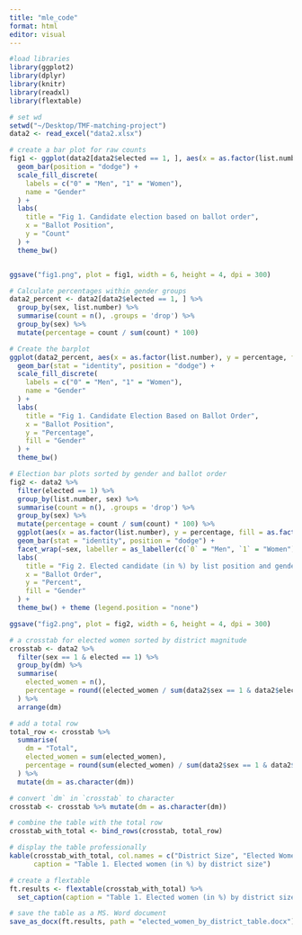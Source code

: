 ```yaml
---
title: "mle_code"
format: html
editor: visual
---
```


```r
#load libraries
library(ggplot2)
library(dplyr)
library(knitr)
library(readxl)
library(flextable)

# set wd
setwd("~/Desktop/TMF-matching-project") 
data2 <- read_excel("data2.xlsx")
```

```r
# create a bar plot for raw counts
fig1 <- ggplot(data2[data2$elected == 1, ], aes(x = as.factor(list.number), fill = as.factor(sex))) +
  geom_bar(position = "dodge") +
  scale_fill_discrete(
    labels = c("0" = "Men", "1" = "Women"),
    name = "Gender"
  ) +
  labs(
    title = "Fig 1. Candidate election based on ballot order",
    x = "Ballot Position",
    y = "Count"
  ) +
  theme_bw()


ggsave("fig1.png", plot = fig1, width = 6, height = 4, dpi = 300)
```

```r
# Calculate percentages within gender groups
data2_percent <- data2[data2$elected == 1, ] %>%
  group_by(sex, list.number) %>%
  summarise(count = n(), .groups = 'drop') %>%
  group_by(sex) %>%
  mutate(percentage = count / sum(count) * 100)

# Create the barplot
ggplot(data2_percent, aes(x = as.factor(list.number), y = percentage, fill = as.factor(sex))) +
  geom_bar(stat = "identity", position = "dodge") +
  scale_fill_discrete(
    labels = c("0" = "Men", "1" = "Women"),
    name = "Gender"
  ) +
  labs(
    title = "Fig 1. Candidate Election Based on Ballot Order",
    x = "Ballot Position",
    y = "Percentage",
    fill = "Gender"
  ) +
  theme_bw()
```

```r
# Election bar plots sorted by gender and ballot order
fig2 <- data2 %>%
  filter(elected == 1) %>% 
  group_by(list.number, sex) %>% 
  summarise(count = n(), .groups = 'drop') %>%
  group_by(sex) %>% 
  mutate(percentage = count / sum(count) * 100) %>%
  ggplot(aes(x = as.factor(list.number), y = percentage, fill = as.factor(sex))) +
  geom_bar(stat = "identity", position = "dodge") +
  facet_wrap(~sex, labeller = as_labeller(c(`0` = "Men", `1` = "Women"))) +
  labs(
    title = "Fig 2. Elected candidate (in %) by list position and gender",
    x = "Ballot Order",
    y = "Percent",
    fill = "Gender"
  ) +
  theme_bw() + theme (legend.position = "none")

ggsave("fig2.png", plot = fig2, width = 6, height = 4, dpi = 300)
```

```r
# a crosstab for elected women sorted by district magnitude
crosstab <- data2 %>%
  filter(sex == 1 & elected == 1) %>%
  group_by(dm) %>%
  summarise(
    elected_women = n(), 
    percentage = round((elected_women / sum(data2$sex == 1 & data2$elected == 1, na.rm = TRUE)) * 100, 1)
  ) %>%
  arrange(dm)

# add a total row
total_row <- crosstab %>%
  summarise(
    dm = "Total", 
    elected_women = sum(elected_women),
    percentage = round(sum(elected_women) / sum(data2$sex == 1 & data2$elected == 1, na.rm = TRUE) * 100, 1)
  ) %>%
  mutate(dm = as.character(dm)) 

# convert `dm` in `crosstab` to character
crosstab <- crosstab %>% mutate(dm = as.character(dm))

# combine the table with the total row
crosstab_with_total <- bind_rows(crosstab, total_row)

# display the table professionally
kable(crosstab_with_total, col.names = c("District Size", "Elected Women", "Percentage (%)"), 
      caption = "Table 1. Elected women (in %) by district size")

# create a flextable
ft.results <- flextable(crosstab_with_total) %>%
  set_caption(caption = "Table 1. Elected women (in %) by district size")

# save the table as a MS. Word document
save_as_docx(ft.results, path = "elected_women_by_district_table.docx") 
```
